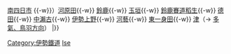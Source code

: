 {{鐵道路線
| 模板名稱 = 伊勢線
| 名稱 = [[伊勢鐵道]] [[伊勢線]]
| 代表色  =  blue
| 背景顏色 = #FFFFFF
| 車站列表 = （[[Template:關西本線 (JR東海)|名古屋方向]] ← [[四日市站|四日市]]{{-w}} [[南四日市站|南四日市]] {{-w}}）[[河原田站|河原田]]{{-w}} [[鈴鹿站|鈴鹿]]{{-w}} [[玉垣站|玉垣]]{{-w}} [[鈴鹿賽道稻生站|鈴鹿賽道稻生]]{{-w}} [[德田站 (三重縣)|德田]]{{-w}} [[中瀨古站|中瀨古]]{{-w}} [[伊勢上野站|伊勢上野]]{{-w}} [[河藝站|河藝]]{{-w}} [[東一身田站|東一身田]]{{-w}} [[津站|津]]（→ [[Template:紀勢東線|多氣、鳥羽方向]]）
|}}<noinclude>
[[Category:伊勢鐵道]]
[[Category:日本鐵路路線模板|Ise]]
</noinclude>